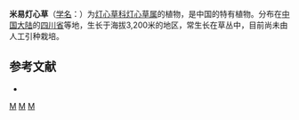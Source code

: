 {{Speciesbox 
| taxon = Juncus miyiensis
| authority = [[吴国芳|K. F. Wu]]
}}

'''米易灯心草'''（[[学名|学名]]：{{lang|la|''Juncus miyiensis''}}）为[[灯心草科|灯心草科]][[灯心草属|灯心草属]]的植物，是中国的特有植物。分布在[[中国大陆|中国大陆]]的[[四川省|四川省]]等地，生长于海拔3,200米的地区，常生长在草丛中，目前尚未由人工引种栽培。

== 参考文献 ==
<div class="references-small">
* {{cite web| url =http://www.bioinfo.cn/db05/KmzwSpecies.php?action=view&id=11541| title =米易灯心草| work =《中国高等植物数据库全库》| publisher =中国科学院微生物研究所| author =昆明植物研究所| accessdate =2009-02-24| deadurl =yes| archiveurl =https://web.archive.org/web/20160305075244/http://www.bioinfo.cn/db05/KmzwSpecies.php?action=view&id=11541| archivedate =2016-03-05}}
</div>
{{Taxonbar|from=Q15227641}}

[[Category:灯心草属|M]]
[[Category:中國特有植物|M]]
[[Category:四川植物|M]]
